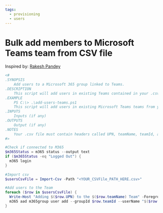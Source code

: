 ```yaml
---
tags:
  - provisioning
  - users
---
```



# Bulk add members to Microsoft Teams team from CSV file

Inspired by: [Rakesh Pandey](https://www.flexmind.co/blog/how-to-add-bulk-users-from-csv-file-to-ms-teams-using-powershell/)

<Tabs>
  <TabItem value="PowerShell">

  ```powershell
  <#
  .SYNOPSIS
      Add users to a Microsoft 365 group linked to Teams.
  .DESCRIPTION
      This script will add users in existing Teams contained in your .csv file.
  .EXAMPLE
      PS C:\> .\add-users-teams.ps1
      This script will add users in existing Microsoft Teams teams from your .csv file
  .INPUTS
      Inputs (if any)
  .OUTPUTS
      Output (if any)
  .NOTES
      Your .csv file must contain headers called UPN, teamName, teamId, and role. If you change those headers then make sure to amend the script.
  #>

  #Check if connected to M365
  $m365Status = m365 status --output text
  if ($m365Status -eq "Logged Out") {
    m365 login
  }
      
  #Import csv
  $usersCsvFile = Import-Csv -Path "<YOUR_CSVFile_PATH_HERE.csv>"

  #Add users to the Team
  foreach ($row in $usersCsvFile) {
    Write-Host "Adding $($row.UPN) to the $($row.teamName) Team" -ForegroundColor Magenta
    m365 aad m365group user add --groupId $row.teamId --userName "$($row.UPN)" --role $row.role
  }
  ```

  </TabItem>
</Tabs>

